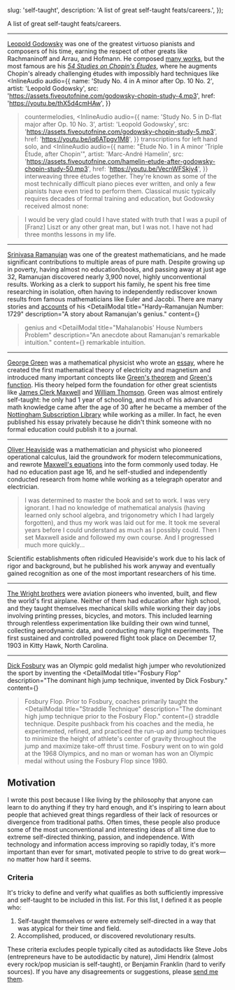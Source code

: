 


  slug: 'self-taught',
  description: 'A list of great self-taught feats/careers.',
});

<BlogHeader slug="self-taught" />

A list of great self-taught feats/careers.

---

[Leopold Godowsky](https://en.wikipedia.org/wiki/Leopold_Godowsky) was one of the greatest virtuoso pianists and composers of his time, earning the respect of other greats like Rachmaninoff and Arrau, and Hofmann.
He composed [many works](https://imslp.org/wiki/List_of_works_by_Leopold_Godowsky), but the most famous are his [_54 Studies on Chopin's Études_](https://en.wikipedia.org/wiki/Studies_on_Chopin%27s_%C3%89tudes), where he augments Chopin's already challenging études with impossibly hard techniques like
<InlineAudio
  audio={{
    name: 'Study No. 4 in A minor after Op. 10 No. 2',
    artist: 'Leopold Godowsky',
    src: 'https://assets.fiveoutofnine.com/godowsky-chopin-study-4.mp3',
    href: 'https://youtu.be/thX5d4cmHAw',
  }}
>countermelodies</InlineAudio>,
<InlineAudio
  audio={{
    name: 'Study No. 5 in D-flat major after Op. 10 No. 3',
    artist: 'Leopold Godowsky',
    src: 'https://assets.fiveoutofnine.com/godowsky-chopin-study-5.mp3',
    href: 'https://youtu.be/iq6ATpgv1M8',
  }}
>transcriptions for left hand solo</InlineAudio>, and
<InlineAudio
  audio={{
    name: "Étude No. 1 in A minor 'Triple Étude, after Chopin'",
    artist: 'Marc-André Hamelin',
    src: 'https://assets.fiveoutofnine.com/hamelin-etude-after-godowsky-chopin-study-50.mp3',
    href: 'https://youtu.be/VecnWFSkjy4',
  }}
>interweaving three études together</InlineAudio>.
They're known as some of the most technically difficult piano pieces ever written, and only a few pianists have even tried to perform them.
Classical music typically requires decades of formal training and education, but Godowsky received almost none:

<Blockquote source={{ label: 'Leopold Godowsky in "Retrospect"', url: 'https://godowsky.com/godowsky' }}>
  I would be very glad could I have stated with truth that I was a pupil of [Franz] Liszt or any other great man, but I was not. I have not had three months lessons in my life.
</Blockquote>

---

[Srinivasa Ramanujan](https://en.wikipedia.org/wiki/Srinivasa_Ramanujan) was one of the greatest mathematicians, and he made significant contributions to multiple areas of pure math.
Despite growing up in poverty, having almost no education/books, and passing away at just age 32, Ramanujan discovered nearly 3,900 novel, highly unconventional results.
Working as a clerk to support his family, he spent his free time researching in isolation, often having to independently rediscover known results from famous mathematicians like Euler and Jacobi.
There are many stories and [accounts](https://doi.org/10.2307%2F2301659) of his
<DetailModal
  title="Hardy–Ramanujan Number: 1729"
  description="A story about Ramanujan's genius."
  content={<Ramanujan1 />}
>genius</DetailModal> and
<DetailModal
  title="Mahalanobis' House Numbers Problem"
  description="An anecdote about Ramanujan's remarkable intuition."
  content={<Ramanujan2 />}
>remarkable intuition</DetailModal>.

---

[George Green](https://en.wikipedia.org/wiki/George_Green) was a mathematical physicist who wrote an [essay](https://en.wikipedia.org/wiki/An_Essay_on_the_Application_of_Mathematical_Analysis_to_the_Theories_of_Electricity_and_Magnetism), where he created the first mathematical theory of electricity and magnetism and introduced many important concepts like [Green's theorem](https://en.wikipedia.org/wiki/Green%27s_theorem) and [Green's function](https://en.wikipedia.org/wiki/Green%27s_function).
His theory helped form the foundation for other great scientists like [James Clerk Maxwell](https://en.wikipedia.org/wiki/James_Clerk_Maxwell) and [William Thomson](https://en.wikipedia.org/wiki/Lord_Kelvin).
Green was almost entirely self-taught:
he only had 1 year of schooling, and much of his advanced math knowledge came after the age of 30 after he became a member of the [Nottingham Subscription Library](https://en.wikipedia.org/wiki/Bromley_House_Library) while working as a miller.
In fact, he even published his essay privately because he didn't think someone with no formal education could publish it to a journal.

---

[Oliver Heaviside](https://en.wikipedia.org/wiki/Oliver_Heaviside) was a mathematician and physicist who pioneered operational calculus, laid the groundwork for modern telecommunications, and rewrote [Maxwell's equations](https://en.wikipedia.org/wiki/Maxwell%27s_equations) into the form commonly used today.
He had no education past age 16, and he self-studied and independently conducted research from home while working as a telegraph operator and electrician.

<Blockquote source={{ label: 'Oliver Heaviside', url: 'https://mathshistory.st-andrews.ac.uk/Biographies/Heaviside/' }}>
  I was determined to master the book and set to work. I was very ignorant.
  I had no knowledge of mathematical analysis (having learned only school algebra, and trigonometry which I had largely forgotten), and thus my work was laid out for me.
  It took me several years before I could understand as much as I possibly could.
  Then I set Maxwell aside and followed my own course. And I progressed much more quickly...
</Blockquote>

Scientific establishments often ridiculed Heaviside's work due to his lack of rigor and background, but he published his work anyway and eventually gained recognition as one of the most important researchers of his time.

---

[The Wright brothers](https://en.wikipedia.org/wiki/Wright_brothers) were aviation pioneers who invented, built, and flew the world's first airplane.
Neither of them had education after high school, and they taught themselves mechanical skills while working their day jobs involving printing presses, bicycles, and motors.
This included learning through relentless experimentation like building their own wind tunnel, collecting aerodynamic data, and conducting many flight experiments.
The first sustained and controlled powered flight took place on December 17, 1903 in Kitty Hawk, North Carolina.

---

[Dick Fosbury](https://en.wikipedia.org/wiki/Dick_Fosbury) was an Olympic gold medalist high jumper who revolutionized the sport by inventing the
<DetailModal
  title="Fosbury Flop"
  description="The dominant high jump technique, invented by Dick Fosbury."
  content={<Fosbury1 />}
>Fosbury Flop</DetailModal>.
Prior to Fosbury, coaches primarily taught the
<DetailModal
  title="Straddle Technique"
  description="The dominant high jump technique prior to the Fosbury Flop."
  content={<Fosbury2 />}
>straddle technique</DetailModal>.
Despite pushback from his coaches and the media, he experimented, refined, and practiced the run-up and jump techniques to minimize the height of athlete's center of gravity throughout the jump and maximize take-off thrust time.
Fosbury went on to win gold at the 1968 Olympics, and no man or woman has won an Olympic medal without using the Fosbury Flop since 1980.

## Motivation

I wrote this post because I like living by the philosophy that anyone can learn to do anything if they try hard enough, and it's inspiring to learn about people that achieved great things regardless of their lack of resources or divergence from traditional paths.
Often times, these people also produce some of the most unconventional and interesting ideas of all time due to extreme self-directed thinking, passion, and independence.
With technology and information access improving so rapidly today, it's more important than ever for smart, motivated people to strive to do great work&mdash;no matter how hard it seems.

### Criteria

It's tricky to define and verify what qualifies as both sufficiently impressive and self-taught to be included in this list.
For this list, I defined it as people who:
1. Self-taught themselves or were extremely self-directed in a way that was atypical for their time and field.
2. Accomplished, produced, or discovered revolutionary results.

These criteria excludes people typically cited as autodidacts like Steve Jobs (entrepreneurs have to be autodidactic by nature), Jimi Hendrix (almost every rock/pop musician is self-taught), or Benjamin Franklin (hard to verify sources).
If you have any disagreements or suggestions, please [send me them](https://x.com/fiveoutofnine).
